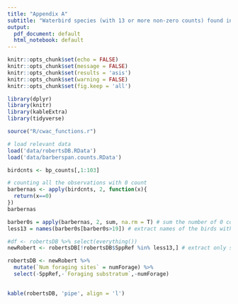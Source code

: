 ```yaml
---
title: "Appendix A"
subtitle: "Waterbird species (with 13 or more non-zero counts) found in the Coordinated Waterbird Counts (CWAC) records for Barberspan wetland and their various traits"
output:
  pdf_document: default
  html_notebook: default
---
```


```r
knitr::opts_chunk$set(echo = FALSE)
knitr::opts_chunk$set(message = FALSE)
knitr::opts_chunk$set(results = 'asis')
knitr::opts_chunk$set(warning = FALSE)
knitr::opts_chunk$set(fig.keep = 'all')

library(dplyr)
library(knitr)  
library(kableExtra) 
library(tidyverse)

source("R/cwac_functions.r")

# load relevant data
load('data/robertsDB.RData')
load('data/barberspan.counts.RData')

birdcnts <- bp_counts[,1:103]

# counting all the observations with 0 count
barbernas <- apply(birdcnts, 2, function(x){
  return(x==0)
})
barbernas

barber0s = apply(barbernas, 2, sum, na.rm = T) # sum the number of 0 counts per bird
less13 = names(barber0s[barber0s>19]) # extract names of the birds with 13 or more counts

#df <- robertsDB %>% select(everything())
newRobert <- robertsDB[!robertsDB$SppRef %in% less13,] # extract only species with 13 or more counts

robertsDB <- newRobert %>%
  mutate(`Num foraging sites` = numForage) %>%
  select(-SppRef,-`Foraging substratum`,-numForage)
  


```

```r
kable(robertsDB, 'pipe', align = 'l')

```